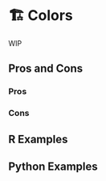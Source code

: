# 🏗️ Colors {#sec-miscellaneous-color}

WIP

## Pros and Cons

### Pros

### Cons

## R Examples

## Python Examples

